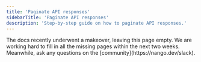```yaml
---
title: 'Paginate API responses'
sidebarTitle: 'Paginate API responses'
description: 'Step-by-step guide on how to paginate API responses.'
---
```


<Info>
The docs recently underwent a makeover, leaving this page empty. We are working hard to fill in all the missing pages within the next two weeks. Meanwhile, ask any questions on the [community](https://nango.dev/slack).
</Info>